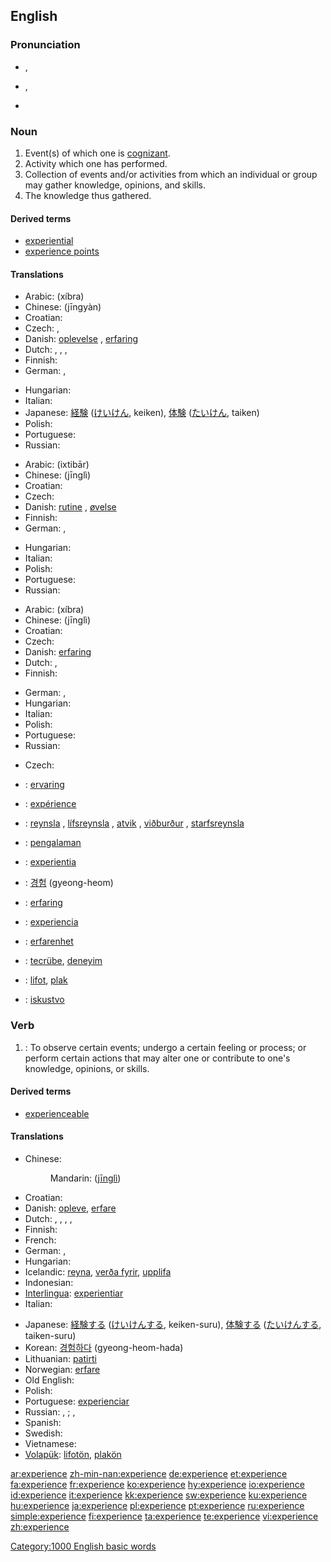 {{also|expérience}}
==English==
{{wikipedia}}

===Pronunciation===
* {{IPA|/ɪkˈspɪə.ri.ens/}}, {{SAMPA|/Ik"spI@.rI.Ens/}}
* {{IPA|/ɪksˈpɪɹiəns/}}, {{SAMPA|/Iks"pIr\i@ns/}}
* {{audio|en-us-experience.ogg|Audio (US)}}

===Noun===
{{en-noun}}

# Event(s) of which one is [[cognizant]].
# Activity which one has performed.
# Collection of events and/or activities from which an individual or group may gather knowledge, opinions, and skills.
# The knowledge thus gathered.

====Derived terms====
* [[experiential]]
* [[experience points]]

====Translations====
{{trans-top|event(s) of which one is cognizant}}
* Arabic: {{Arab|[[خبرة]]}} (xíbra) {{f}}
* Chinese: {{zh-ts|經驗|经验}} (jīngyàn)
* Croatian: {{t-|hr|iskustvo|n|alt=iskústvo}}
* Czech: {{t-|cs|zkušenost|f}}, {{t-|cs|zážitek|m}}
* Danish: [[oplevelse]] {{c}}, [[erfaring]] {{c}}
* Dutch: {{t+|nl|ervaring|f}}, {{t|nl|belevenis|f}},  {{t|nl|belevenis|f}},  {{t|nl|ondervinding|f}}
* Finnish: {{t+|fi|kokemus}}
* German: {{t+|de|Erlebnis|n}}, {{t+|de|Erfahrung|f}}
{{trans-mid}}
* Hungarian: {{t|hu|élmény}}
* Italian: {{t+|it|esperienza|f}}
* Japanese: [[経験]] ([[けいけん]], keiken), [[体験]] ([[たいけん]], taiken)
* Polish: {{t+|pl|doświadczenie|n}}
* Portuguese: {{t+|pt|experiência|f}}
* Russian: {{t+|ru|опыт|m|tr=ópyt|sc=Cyrl}}
{{trans-bottom}}

{{trans-top|activity which one has performed}}
* Arabic: {{Arab|[[اختبار]]}} (ixtibār) {{m}}
* Chinese: {{zh-ts|經歷|经历}} (jīnglì)
* Croatian: {{t-|hr|iskustvo|n|alt=iskústvo}}
* Czech: {{t-|cs|zážitek|m}}
* Danish: [[rutine]] {{c}}, [[øvelse]] {{c}}
* Finnish: {{t+|fi|kokemus}}
* German: {{t+|de|Praxis|f}}, {{t+|de|Erlebnis|n}}
{{trans-mid}}
* Hungarian: {{t+|hu|gyakorlat}}
* Italian: {{t+|it|esperienza|f}}
* Polish: {{t+|pl|doświadczenie|n}}
* Portuguese: {{t+|pt|experiência|f}}
* Russian: {{t+|ru|опыт|m|tr=ópyt|sc=Cyrl}}
{{trans-bottom}}

{{trans-top|collection of events and/or activities from which an individual or group may gather knowledge}}
* Arabic: {{Arab|[[خبرة]]}} (xíbra) {{f}}
* Chinese: {{zh-ts|經歷|经历}} (jīnglì)
* Croatian: {{t-|hr|iskustvo|n|alt=iskústvo}}
* Czech: {{t-|cs|zkušenost|f}}
* Danish: [[erfaring]] {{c}}
* Dutch: {{t+|nl|ervaring|f}},  {{t|nl|ondervinding|f}}
* Finnish: {{t+|fi|kokemus}}
{{trans-mid}}
* German: {{t+|de|Erlebnis|n}}, {{t+|de|Erfahrung|f}}
* Hungarian: {{t+|hu|tapasztalat}}
* Italian: {{t+|it|esperienza|f}}
* Polish: {{t+|pl|doświadczenie|n}}
* Portuguese: {{t+|pt|experiência|f}}
* Russian: {{t+|ru|опыт|m|tr=ópyt|sc=Cyrl}}
{{trans-bottom}}

{{trans-top|the knowledge thus gathered}}
* Czech: {{t-|cs|zkušenost|f}}
{{trans-mid}}
{{trans-bottom}}

{{checktrans-top}}
* {{ttbc|Dutch}}: [[ervaring]] {{f}}
* {{ttbc|French}}: [[expérience]] {{f}}
* {{ttbc|Icelandic}}: [[reynsla]] {{f}}, [[lífsreynsla]] {{f}}, [[atvik]] {{n}}, [[viðburður]] {{m}}, [[starfsreynsla]] {{f}}
* {{ttbc|Indonesian}}: [[alam|pengalaman]]
* {{ttbc|Interlingua}}: [[experientia]]
{{checktrans-mid}}
* {{ttbc|Korean}}: [[경험]] (gyeong-heom)
* {{ttbc|Norwegian}}: [[erfaring]]
* {{ttbc|Spanish}}: [[experiencia]] {{f}}
* {{ttbc|Swedish}}: [[erfarenhet]]
* {{ttbc|Turkish}}: [[tecrübe]], [[deneyim]]
* {{ttbc|Volapük}}: [[lifot]], [[plak]]
* {{ttbc|Serbian}}: [[iskustvo]]
{{checktrans-bottom}}

===Verb===
{{en-verb|experienc|ing}}

# {{transitive}}: To observe certain events; undergo a certain feeling or process; or perform certain actions that may alter one or contribute  to one's knowledge, opinions, or skills.

====Derived terms====
* [[experienceable]]

====Translations====
{{trans-top|to observe or undergo}}
* Chinese:
*: Mandarin: {{zh-ts|經歷|經歷}} ([[jīng]][[lì]])
* Croatian: {{t-|hr|iskusiti|alt=iskúsiti}}
* Danish: [[opleve]], [[erfare]]
* Dutch: {{t+|nl|ervaren}}, {{t+|nl|meemaken}}, {{t+|nl|ondergaan}},  {{t+|nl|ondervinden}},  {{t+|nl|beleven}}
* Finnish: {{t+|fi|kokea}}
* French: {{t+|fr|éprouver}}
* German: {{t+|de|erfahren}}, {{t+|de|erleben}}
* Hungarian: {{t+|hu|tapasztal}}
* Icelandic: [[reyna]], [[verða fyrir]], [[upplifa]]
* Indonesian: {{t+|id|alam|alt=mengalami|xs=Indonesian}}
* [[Interlingua]]: [[experientiar]]
* Italian: {{t+|it|esperire}}
{{trans-mid}}
* Japanese: [[経験]]する ([[けいけん]]する, keiken-suru), [[体験]]する ([[たいけん]]する, taiken-suru)
* Korean: [[경험하다]] (gyeong-heom-hada)
* Lithuanian: [[patirti]]
* Norwegian: [[erfare]]
* Old English: {{t-|ang|gebidan|alt=ġebīdan|xs=Old English}}
* Polish: {{t+|pl|doświadczyć}}
* Portuguese: [[experienciar]]
* Russian: {{t+|ru|испытывать|tr=ispýtyvat’|sc=Cyrl}} {{impf}}, {{t+|ru|испытать|tr=ispytát’|sc=Cyrl}} {{pf}}; {{t|ru|переживать|tr=p'er'eživát’|sc=Cyrl}} {{impf}}, {{t|ru|пережить|tr=p'er'ežít’|sc=Cyrl}} {{pf}}
* Spanish: {{t-|es|experimentar}}
* Swedish: {{t+|sv|uppleva}}
* Vietnamese: {{t+|vi|kinh nghiệm|xs=Vietnamese}}
* [[Volapük]]: [[lifotön]], [[plakön]]
{{trans-bottom}}

[[Category:1000 English basic words]]

[[ar:experience]]
[[zh-min-nan:experience]]
[[de:experience]]
[[et:experience]]
[[fa:experience]]
[[fr:experience]]
[[ko:experience]]
[[hy:experience]]
[[io:experience]]
[[id:experience]]
[[it:experience]]
[[kk:experience]]
[[sw:experience]]
[[ku:experience]]
[[hu:experience]]
[[ja:experience]]
[[pl:experience]]
[[pt:experience]]
[[ru:experience]]
[[simple:experience]]
[[fi:experience]]
[[ta:experience]]
[[te:experience]]
[[vi:experience]]
[[zh:experience]]